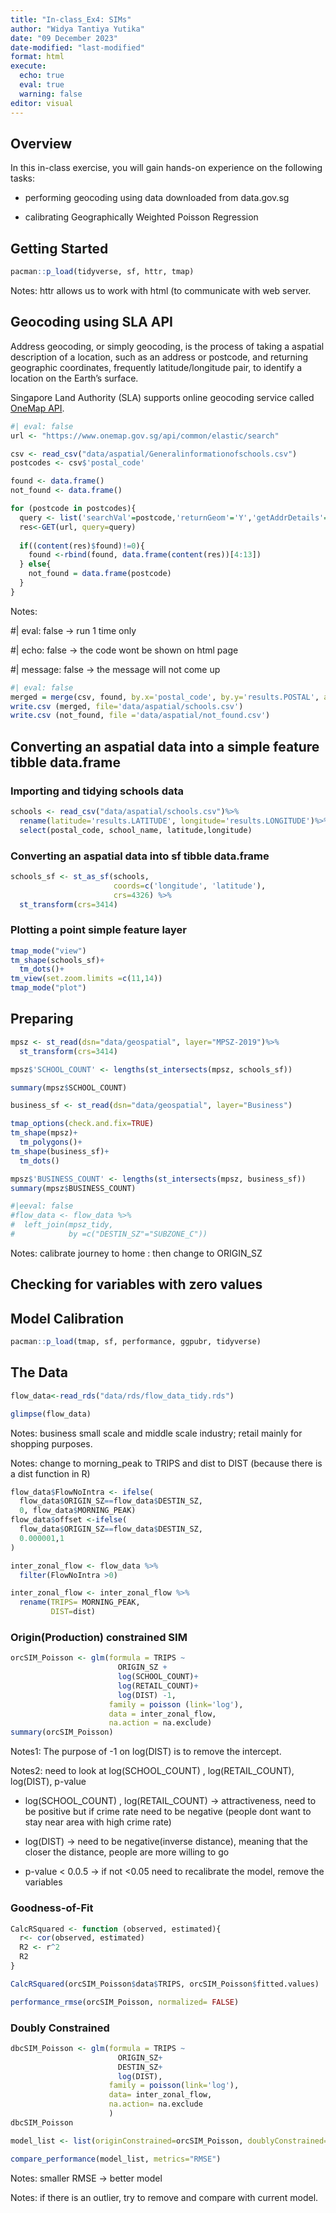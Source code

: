 ```yaml
---
title: "In-class_Ex4: SIMs"
author: "Widya Tantiya Yutika"
date: "09 December 2023"
date-modified: "last-modified"
format: html
execute: 
  echo: true
  eval: true
  warning: false
editor: visual
---
```


## Overview

In this in-class exercise, you will gain hands-on experience on the following tasks:

-   performing geocoding using data downloaded from data.gov.sg

-   calibrating Geographically Weighted Poisson Regression

## Getting Started

```r
pacman::p_load(tidyverse, sf, httr, tmap)
```

Notes: httr allows us to work with html (to communicate with web server.

## Geocoding using SLA API

Address geocoding, or simply geocoding, is the process of taking a aspatial description of a location, such as an address or postcode, and returning geographic coordinates, frequently latitude/longitude pair, to identify a location on the Earth's surface.

Singapore Land Authority (SLA) supports online geocoding service called [OneMap API](https://www.onemap.gov.sg/apidocs/).

```r
#| eval: false
url <- "https://www.onemap.gov.sg/api/common/elastic/search"

csv <- read_csv("data/aspatial/Generalinformationofschools.csv")
postcodes <- csv$'postal_code'

found <- data.frame()
not_found <- data.frame()

for (postcode in postcodes){
  query <- list('searchVal'=postcode,'returnGeom'='Y','getAddrDetails'='Y','pageNum'='1')
  res<-GET(url, query=query)
  
  if((content(res)$found)!=0){
    found <-rbind(found, data.frame(content(res))[4:13])
  } else{
    not_found = data.frame(postcode)
  }
}
```

Notes:

#\| eval: false -\> run 1 time only

#\| echo: false -\> the code wont be shown on html page

#\| message: false -\> the message will not come up

```r
#| eval: false
merged = merge(csv, found, by.x='postal_code', by.y='results.POSTAL', all=TRUE)
write.csv (merged, file='data/aspatial/schools.csv')
write.csv (not_found, file ='data/aspatial/not_found.csv')
```

## Converting an aspatial data into a simple feature tibble data.frame

### Importing and tidying schools data

```r
schools <- read_csv("data/aspatial/schools.csv")%>%
  rename(latitude='results.LATITUDE', longitude='results.LONGITUDE')%>%
  select(postal_code, school_name, latitude,longitude)


```

### Converting an aspatial data into sf tibble data.frame

```r
schools_sf <- st_as_sf(schools, 
                       coords=c('longitude', 'latitude'),
                       crs=4326) %>%
  st_transform(crs=3414)
```

### Plotting a point simple feature layer

```r
tmap_mode("view")
tm_shape(schools_sf)+
  tm_dots()+
tm_view(set.zoom.limits =c(11,14))
tmap_mode("plot")
```

## Preparing

```r
mpsz <- st_read(dsn="data/geospatial", layer="MPSZ-2019")%>%
  st_transform(crs=3414)
```

```r
mpsz$'SCHOOL_COUNT' <- lengths(st_intersects(mpsz, schools_sf))
```

```r
summary(mpsz$SCHOOL_COUNT)
```

```r
business_sf <- st_read(dsn="data/geospatial", layer="Business")
```

```r
tmap_options(check.and.fix=TRUE)
tm_shape(mpsz)+
  tm_polygons()+
tm_shape(business_sf)+
  tm_dots()

```

```r
mpsz$'BUSINESS_COUNT' <- lengths(st_intersects(mpsz, business_sf))
summary(mpsz$BUSINESS_COUNT)
```

```r
#|eeval: false
#flow_data <- flow_data %>%
#  left_join(mpsz_tidy,
#            by =c("DESTIN_SZ"="SUBZONE_C"))
```

Notes: calibrate journey to home : then change to ORIGIN_SZ

## Checking for variables with zero values

## Model Calibration

```r
pacman::p_load(tmap, sf, performance, ggpubr, tidyverse)
```

## The Data

```r
flow_data<-read_rds("data/rds/flow_data_tidy.rds")
```

```r
glimpse(flow_data)
```

Notes: business small scale and middle scale industry; retail mainly for shopping purposes.

Notes: change to morning_peak to TRIPS and dist to DIST (because there is a dist function in R)

```r
flow_data$FlowNoIntra <- ifelse(
  flow_data$ORIGIN_SZ==flow_data$DESTIN_SZ,
  0, flow_data$MORNING_PEAK)
flow_data$offset <-ifelse(
  flow_data$ORIGIN_SZ==flow_data$DESTIN_SZ,
  0.000001,1
)
```

```r
inter_zonal_flow <- flow_data %>%
  filter(FlowNoIntra >0)
```

```r
inter_zonal_flow <- inter_zonal_flow %>%
  rename(TRIPS= MORNING_PEAK,
         DIST=dist)
```

### Origin(Production) constrained SIM

```r
orcSIM_Poisson <- glm(formula = TRIPS ~ 
                        ORIGIN_SZ +
                        log(SCHOOL_COUNT)+
                        log(RETAIL_COUNT)+
                        log(DIST) -1,
                      family = poisson (link='log'),
                      data = inter_zonal_flow,
                      na.action = na.exclude)
summary(orcSIM_Poisson)
```

Notes1: The purpose of -1 on log(DIST) is to remove the intercept.

Notes2: need to look at log(SCHOOL_COUNT) , log(RETAIL_COUNT), log(DIST), p-value

-   log(SCHOOL_COUNT) , log(RETAIL_COUNT) -\> attractiveness, need to be positive but if crime rate need to be negative (people dont want to stay near area with high crime rate)

```{=html}
<!-- -->
```
-   log(DIST) -\> need to be negative(inverse distance), meaning that the closer the distance, people are more willing to go

-   p-value \< 0.0.5 -\> if not \<0.05 need to recalibrate the model, remove the variables

### Goodness-of-Fit

```r
CalcRSquared <- function (observed, estimated){
  r<- cor(observed, estimated)
  R2 <- r^2
  R2
}
```

```r
CalcRSquared(orcSIM_Poisson$data$TRIPS, orcSIM_Poisson$fitted.values)
```

```r
performance_rmse(orcSIM_Poisson, normalized= FALSE)
```

### Doubly Constrained

```r
dbcSIM_Poisson <- glm(formula = TRIPS ~
                        ORIGIN_SZ+
                        DESTIN_SZ+
                        log(DIST),
                      family = poisson(link='log'),
                      data= inter_zonal_flow,
                      na.action= na.exclude
                      )
dbcSIM_Poisson
```

```r
model_list <- list(originConstrained=orcSIM_Poisson, doublyConstrained=dbcSIM_Poisson)
```

```r
compare_performance(model_list, metrics="RMSE")
```

Notes: smaller RMSE -\> better model

Notes: if there is an outlier, try to remove and compare with current model.
